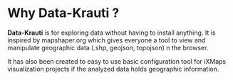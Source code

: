 # Why Data-Krauti ?

**Data-Krauti** is for exploring data without having to install anything. It is inspired by mapshaper.org which gives everyone a tool to view and manipulate geographic data (.shp, geojson, topojson) n the browser.

It has also been created to easy to use basic configuration tool for iXMaps visualization projects if the analyzed data holds geographic information. 



